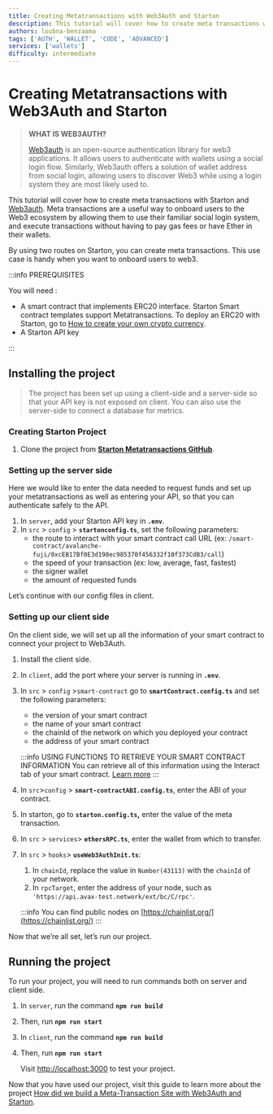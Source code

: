 ```yaml
---
title: Creating Metatransactions with Web3Auth and Starton
description: This tutorial will cover how to create meta transactions with Starton and [Web3auth](https://web3auth.io/). Meta transactions are a useful way to onboard users to the Web3 ecosystem by allowing them to use their familiar social login system, and execute transactions without having to pay gas fees or have Ether in their wallets.
authors: loubna-benzaama
tags: ['AUTH', 'WALLET', 'CODE', 'ADVANCED']
services: ['wallets']
difficulty: intermediate
---
```


# Creating Metatransactions with Web3Auth and Starton

> **WHAT IS WEB3AUTH?**
>
> [Web3auth](https://web3auth.io/) is an open-source authentication library for web3 applications. It allows users to authenticate with wallets using a social login flow. Similarly, Web3auth offers a solution of wallet address from social login, allowing users to discover Web3 while using a login system they are most likely used to.

This tutorial will cover how to create meta transactions with Starton and [Web3auth](https://web3auth.io/). Meta transactions are a useful way to onboard users to the Web3 ecosystem by allowing them to use their familiar social login system, and execute transactions without having to pay gas fees or have Ether in their wallets.

By using two routes on Starton, you can create meta transactions. This use case is handy when you want to onboard users to web3.

:::info PREREQUISITES

You will need :

-   A smart contract that implements ERC20 interface.
    Starton Smart contract templates support Metatransactions. To deploy an ERC20 with Starton, go to [How to create your own crypto currency](/docs/tutorials/creating-token-ERC20-mintable).
-   A Starton API key

:::

## Installing the project

> The project has been set up using a client-side and a server-side so that your API key is not exposed on client. You can also use the server-side to connect a database for metrics.

### **Creating Starton Project**

1. Clone the project from **[Starton Metatransactions GitHub](https://github.com/starton-io/starton-web3auth-tuto)**.

### Setting up the server side

Here we would like to enter the data needed to request funds and set up your metatransactions as well as entering your API, so that you can authenticate safely to the API.

1. In `server`, add your Starton API key in **`.env`**.
2. In `src` > `config` > **`startonconfig.ts`**, set the following parameters:
    - the route to interact with your smart contract call URL (ex: `/smart-contract/avalanche-fuji/0xcEB17Bf0E3d198ec985370f456332f10f373CdB3/call`)
    - the speed of your transaction (ex: low, average, fast, fastest)
    - the signer wallet
    - the amount of requested funds

Let’s continue with our config files in client.

### Setting up our client side

On the client side, we will set up all the information of your smart contract to connect your project to Web3Auth.

1. Install the client side.
2. In `client`, add the port where your server is running in **`.env`**.
3. In `src` > `config` >`smart-contract` go to **`smartContract.config.ts`** and set the following parameters:

    - the version of your smart contract
    - the name of your smart contract
    - the chainId of the network on which you deployed your contract
    - the address of your smart contract

    :::info USING FUNCTIONS TO RETRIEVE YOUR SMART CONTRACT INFORMATION
    You can retrieve all of this information using the Interact tab of your smart contract. [Learn more](/docs/smart-contract/interacting-with-a-smart-contract)
    :::

4. In `src`>`config` > **`smart-contractABI.config.ts`**, enter the ABI of your contract.
5. In starton, go to **`starton.config.ts`,** enter the value of the meta transaction.
6. In `src` > `services`> **`ethersRPC.ts`**, enter the wallet from which to transfer.
7. In `src` > `hooks`> **`useWeb3AuthInit.ts`**:

    1. In `chainId`, replace the value in `Number(43113)` with the `chainId` of your network.
    2. In `rpcTarget`, enter the address of your node, such as `'https://api.avax-test.network/ext/bc/C/rpc'`.

    :::info
    You can find public nodes on [https://chainlist.org/](https://chainlist.org/)
    :::

Now that we’re all set, let’s run our project.

## Running the project

To run your project, you will need to run commands both on server and client side.

1. In `server`, run the command **`npm run build`**
2. Then, run **`npm run start`**
3. In `client`, run the command **`npm run build`**
4. Then, run **`npm run start`**

    Visit [http://localhost:3000](http://localhost:3000/) to test your project.

Now that you have used our project, visit this guide to learn more about the project [How did we build a Meta-Transaction Site with Web3Auth and Starton](/guides/web3auth).
